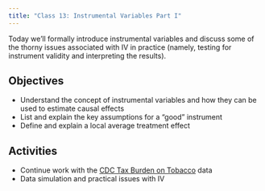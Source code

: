 ```yaml
---
title: "Class 13: Instrumental Variables Part I"
---
```


Today we'll formally introduce instrumental variables and discuss some of the thorny issues associated with IV in practice (namely, testing for instrument validity and interpreting the results).


## Objectives

- Understand the concept of instrumental variables and how they can be used to estimate causal effects
- List and explain the key assumptions for a "good" instrument
- Define and explain a local average treatment effect


## Activities 

- Continue work with the [CDC Tax Burden on Tobacco](https://github.com/imccart/CDC-Tobacco) data
- Data simulation and practical issues with IV

